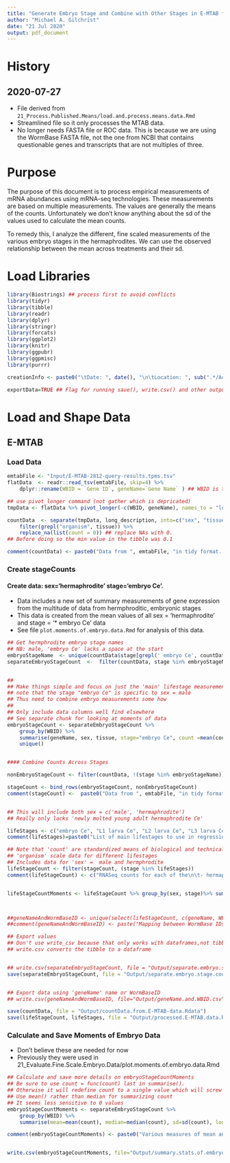```yaml
---
title: "Generate Embryo Stage and Combine with Other Stages in E-MTAB files"
author: "Michael A. Gilchrist"
date: "21 Jul 2020"
output: pdf_document
---
```


# History
## 2020-07-27 
- File derived from `21_Process.Published.Means/load.and.process.means.data.Rmd`
- Streamlined file so it only processes the MTAB data.
- No longer needs FASTA file or ROC data.
This is because we are using the WormBase FASTA file, not the one from NCBI that contains questionable genes and transcripts that are not multiples of three.


# Purpose
The purpose of this document is to process empirical measurements of mRNA abundances using mRNA-seq technologies.
These measurements are based on multiple measurements.
The values are generally the means of the counts.
Unfortunately we don't know anything about the sd of the values used to calculate the mean counts.

To remedy this, I analyze the different, fine scaled measurements of the various embryo stages in the hermaphrodites.
We can use the observed relationship between the mean across treatments and their sd.


# Load Libraries
```r
library(Biostrings) ## process first to avoid conflicts
library(tidyr)
library(tibble)
library(readr)
library(dplyr)
library(stringr)
library(forcats)
library(ggplot2)
library(knitr)
library(ggpubr)
library(ggpmisc)
library(purrr)

creationInfo <- paste0("\tDate: ", date(), "\n\tLocation: ", sub(".*/AcrossTissue", "AcrossTissue", getwd()))

exportData=TRUE ## Flag for running save(), write.csv() and other output commands
```

# Load and Shape Data


## E-MTAB
### Load Data
```r
emtabFile <- "Input/E-MTAB-2812-query-results.tpms.tsv"
flatData  <- readr::read_tsv(emtabFile, skip=4) %>%
    dplyr::rename(WBID = `Gene ID`, geneName=`Gene Name` ) ## WBID is the WormBaseID

## use pivot_longer command (not gather which is depricated)
tmpData <- flatData %>% pivot_longer(-c(WBID, geneName), names_to = "long_description", values_to = "count")

countData  <- separate(tmpData, long_description, into=c("sex", "tissue", "stage"), sep=", ") %>%
    filter(grepl("organism", tissue)) %>%
    replace_na(list(count = 0)) ## replace NAs with 0.
## Before doing so the min value in the tibble was 0.1

comment(countData) <- paste0("Data from ", emtabFile, "in tidy format. Includes separate counts for each embryonic stage. count NAs replaced with 0's\n", creationInfo)
```

### Create stageCounts 
#### Create data: sex='hermaphrodite' stage='embryo Ce'.
- Data includes a new set of summary measurements of gene expression from the multitude of data from hermphroditic, embryonic stages 
- This data is created from the mean values of all sex = 'hermaphrodite' and stage = '* embryo Ce' data
- See file `plot.moments.of.embryo.data.Rmd` for analysis of this data.
```r
## Get hermphrodite embryo stage names
## NB: male, 'embryo Ce' lacks a space at the start
embryoStageName  <- unique(countData$stage[grepl(' embryo Ce', countData$stage )])
separateEmbryoStageCount  <-  filter(countData, stage %in% embryoStageName) 


## 
## Make things simple and focus on just the 'main' lifestage measurements
## note that the stage "embryo Ce" is specific to sex = male
## Thus need to combine embryo measurements some how
##
## Only include data columns well find elsewhere
## See separate chunk for looking at moments of data
embryoStageCount <- separateEmbryoStageCount %>%
    group_by(WBID) %>%
    summarise(geneName, sex, tissue, stage="embryo Ce", count =mean(count), .groups="drop") %>%
    unique()


#### Combine Counts Across Stages

nonEmbryoStageCount <- filter(countData, !(stage %in% embryoStageName))  ##%>% select(-tissue)

stageCount <- bind_rows(embryoStageCount, nonEmbryoStageCount)
comment(stageCount) <-  paste0("Data from ", emtabFile, "in tidy format.\n", "separate  stages for embryonic hermaphrodites have been combined using mean(counts) for a WBID across embryonic stages\ncount NAs replaced with 0's", creationInfo)


## This will include both sex = c('male', 'hermaphrodite')
## Really only lacks 'newly molted young adult hermaphrodite Ce' 

lifeStages <- c("embryo Ce", "L1 larva Ce", "L2 larva Ce", "L3 larva Ce", "L4 larva Ce", "adult Ce", "dauer larva Ce", "post dauer stage Ce")
comment(lifeStages)=paste0("List of main lifestages to use in regression.\ncount NAs replaced with 0's", creationInfo)

## Note that 'count' are standardized means of biological and technical replicates
## 'organism' scale data for different lifestages
## Includes data for 'sex' =  male and hermphrodite
lifeStageCount <- filter(stageCount, (stage %in% lifeStages)) 
comment(lifeStageCount) <- c("RNASeq counts for each of the\n\t- hermaphrodite non-embryo lifestages: L1 larvae Ce, L2 larvae Ce, ... adult\n\t- male lifestages\n\t- mean of the very specific 'hermphrodite,  *embryo Ce' which are 'hermphrodite, embryo Ce.\nAll data for tissue == organism.\nCounts from E-MTAB-2812-query-results.tpms.tsv. count NAs replaced with 0's", creationInfo ) 


lifeStageCountMoments <- lifeStageCount %>% group_by(sex, stage)%>% summarize(stage_sd = sd(count), stage_sdLog = sd(log(count)) )



##geneNameAndWormBaseID <- unique(select(lifeStageCount, c(geneName, WBID)))
##comment(geneNameAndWormBaseID) <- paste("Mapping between WormBase IDs and geneName in FASTA file")

## Export values
## Don't use write_csv because that only works with dataframes,not tibbles
## write.csv converts the tibble to a dataframe


## write.csv(separateEmbryoStageCount, file = "Output/separate.embryo.stage.count.csv", quote=FALSE, row.names=FALSE)
save(separateEmbryoStageCount, file = "Output/separate.embryo.stage.count.Rdata")


## Export data using 'geneName' name or WormBaseID
## write.csv(geneNameAndWormBaseID, file="Output/geneName.and.WBID.csv", quote=FALSE, row.names=FALSE)

save(countData, file = "Output/countData.from.E-MTAB-data.Rdata")
save(lifeStageCount, lifeStages, file = "Output/processed.E-MTAB.data.Rdata")

```

### Calculate and Save Moments of Embryo Data 
- Don't believe these are needed for now
- Previously they were used in 21_Evaluate.Fine.Scale.Embryo.Data/plot.moments.of.embryo.data.Rmd

```r
## Calculate and save more details on embryoStageCountMoments
## Be sure to use count = func(count) last in summarise().
## Otherwise it will redefine count to a single value which will screw up the other functions
## Use mean() rather than median for summarizing count
## It seems less sensitive to 0 values
embryoStageCountMoments <- separateEmbryoStageCount %>%
    group_by(WBID) %>%
    summarise(mean=mean(count), median=median(count), sd=sd(count), logMean=log(mean), logSd = log(sd), logVar=2*log(sd), n=length(count), min(count), max(count), .groups="drop") %>% unique()

comment(embryoStageCountMoments) <- paste0("Various measures of mean and variation in gene counts across the fine grained embryo stages for hermaphrodites. Stages include, ", embryoStageName, "Note that logMean and logSd are the log(mean) and log(sd) *NOT* mean(log(count)) nor sd(log(count)).  These terms last set of terms are not calculated due to the presence of 0's and the desire to avoid having to deal with them via a truncated")


write.csv(embryoStageCountMoments, file="Output/summary.stats.of.embryo.stage.data.csv", quote=FALSE, row.names=FALSE)
```
